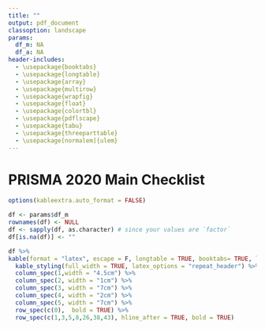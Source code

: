 ```yaml
---
title: ""
output: pdf_document
classoption: landscape
params:
  df_m: NA
  df_a: NA
header-includes:
  - \usepackage{booktabs}
  - \usepackage{longtable}
  - \usepackage{array}
  - \usepackage{multirow}
  - \usepackage{wrapfig}
  - \usepackage{float}
  - \usepackage{colortbl}
  - \usepackage{pdflscape}
  - \usepackage{tabu}
  - \usepackage{threeparttable}
  - \usepackage[normalem]{ulem}
---
```


# PRISMA 2020 Main Checklist

``` r
options(kableextra.auto_format = FALSE)

df <- params$df_m
rownames(df) <- NULL
df <- sapply(df, as.character) # since your values are `factor`
df[is.na(df)] <- ""

df %>%
kable(format = "latex", escape = F, longtable = TRUE, booktabs= TRUE, linesep = "\\addlinespace") %>%
  kable_styling(full_width = TRUE, latex_options = "repeat_header") %>%
  column_spec(1,width = "4.5cm") %>%
  column_spec(2, width = "1cm") %>%
  column_spec(3, width = "7cm") %>%
  column_spec(4, width = "2cm") %>%
  column_spec(5, width = "7cm") %>%
  row_spec(c(0),  bold = TRUE) %>%
  row_spec(c(1,3,5,8,26,38,43), hline_after = TRUE, bold = TRUE)

```
